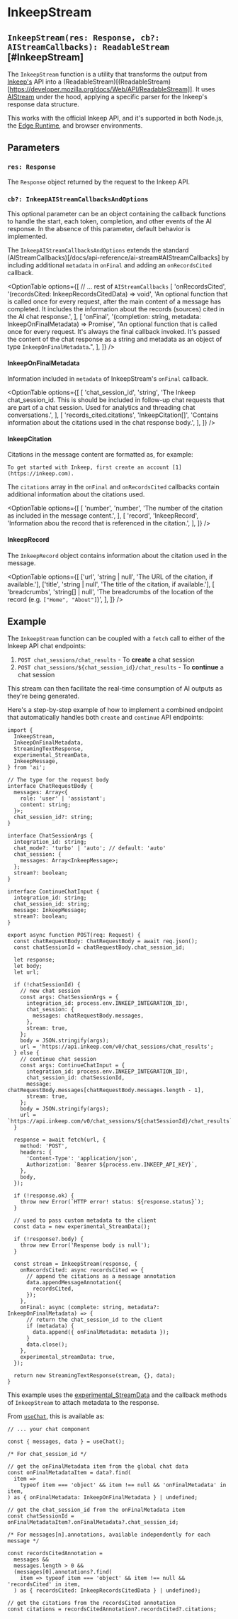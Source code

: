 # InkeepStream

## `InkeepStream(res: Response, cb?: AIStreamCallbacks): ReadableStream` [#InkeepStream]

The `InkeepStream` function is a utility that transforms the output from [Inkeep's](https://www.inkeep.com) API into a (ReadableStream)[(ReadableStream)[https://developer.mozilla.org/docs/Web/API/ReadableStream]]. It uses [AIStream](/docs/api-reference/ai-stream) under the hood, applying a specific parser for the Inkeep's response data structure.

This works with the official Inkeep API, and it's supported in both Node.js, the [Edge Runtime](https://edge-runtime.vercel.app), and browser environments.

## Parameters

### `res: Response`

The `Response` object returned by the request to the Inkeep API.

### `cb?: InkeepAIStreamCallbacksAndOptions`

This optional parameter can be an object containing the callback functions to handle the start, each token, completion, and other events of the AI response. In the absence of this parameter, default behavior is implemented.

The `InkeepAIStreamCallbacksAndOptions` extends the standard (AIStreamCallbacks)[/docs/api-reference/ai-stream#AIStreamCallbacks] by including additional `metadata` in `onFinal` and adding an `onRecordsCited` callback.

<OptionTable
  options={[
    // ... rest of `AIStreamCallbacks`
    [
      'onRecordsCited',
      '(recordsCited: InkeepRecordsCitedData) => void',
      'An optional function that is called once for every request, after the main content of a message has completed. It includes the information about the records (sources) cited in the AI chat response.',
    ],
    [
      'onFinal',
      '(completion: string, metadata: InkeepOnFinalMetadata) => Promise<void>',
      "An optional function that is called once for every request. It's always the final callback invoked. It's passed the content of the chat response as a string and metadata as an object of type `InkeepOnFinalMetadata`.",
    ],
  ]}
/>

#### InkeepOnFinalMetadata

Information included in `metadata` of InkeepStream's `onFinal` callback.

<OptionTable
  options={[
    [
      'chat_session_id',
      'string',
      'The Inkeep chat_session_id. This is should be included in follow-up chat requests that are part of a chat session. Used for analytics and threading chat conversations.',
    ],
    [
      'records_cited.citations',
      'InkeepCitation[]',
      'Contains information about the citations used in the chat response body.',
    ],
  ]}
/>

#### InkeepCitation

Citations in the message content are formatted as, for example:

```
To get started with Inkeep, first create an account [1](https://inkeep.com).
```

The `citations` array in the `onFinal` and `onRecordsCited` callbacks contain additional information about the citations used.

<OptionTable
  options={[
    [
      'number',
      'number',
      'The number of the citation as included in the message content.',
    ],
    [
      'record',
      'InkeepRecord',
      'Information abou the record that is referenced in the citation.',
    ],
  ]}
/>

#### InkeepRecord

The `InkeepRecord` object contains information about the citation used in the message.

<OptionTable
  options={[
    ['url', 'string | null', 'The URL of the citation, if available.'],
    ['title', 'string | null', 'The title of the citation, if available.'],
    [
      'breadcrumbs',
      'string[] | null',
      'The breadcrumbs of the location of the record (e.g. `["Home", "About"]`)',
    ],
  ]}
/>

## Example

The `InkeepStream` function can be coupled with a `fetch` call to either of the Inkeep API chat endpoints:

1. `POST chat_sessions/chat_results` - To **create** a chat session
2. `POST chat_sessions/${chat_session_id}/chat_results` - To **continue** a chat session

This stream can then facilitate the real-time consumption of AI outputs as they're being generated.

Here's a step-by-step example of how to implement a combined endpoint that automatically handles both `create` and `continue` API endpoints:

```tsx filename="app/api/chat/route.ts" showLineNumbers
import {
  InkeepStream,
  InkeepOnFinalMetadata,
  StreamingTextResponse,
  experimental_StreamData,
  InkeepMessage,
} from 'ai';

// The type for the request body
interface ChatRequestBody {
  messages: Array<{
    role: 'user' | 'assistant';
    content: string;
  }>;
  chat_session_id?: string;
}

interface ChatSessionArgs {
  integration_id: string;
  chat_mode?: 'turbo' | 'auto'; // default: 'auto'
  chat_session: {
    messages: Array<InkeepMessage>;
  };
  stream?: boolean;
}

interface ContinueChatInput {
  integration_id: string;
  chat_session_id: string;
  message: InkeepMessage;
  stream?: boolean;
}

export async function POST(req: Request) {
  const chatRequestBody: ChatRequestBody = await req.json();
  const chatSessionId = chatRequestBody.chat_session_id;

  let response;
  let body;
  let url;

  if (!chatSessionId) {
    // new chat session
    const args: ChatSessionArgs = {
      integration_id: process.env.INKEEP_INTEGRATION_ID!,
      chat_session: {
        messages: chatRequestBody.messages,
      },
      stream: true,
    };
    body = JSON.stringify(args);
    url = 'https://api.inkeep.com/v0/chat_sessions/chat_results';
  } else {
    // continue chat session
    const args: ContinueChatInput = {
      integration_id: process.env.INKEEP_INTEGRATION_ID!,
      chat_session_id: chatSessionId,
      message: chatRequestBody.messages[chatRequestBody.messages.length - 1],
      stream: true,
    };
    body = JSON.stringify(args);
    url = `https://api.inkeep.com/v0/chat_sessions/${chatSessionId}/chat_results`;
  }

  response = await fetch(url, {
    method: 'POST',
    headers: {
      'Content-Type': 'application/json',
      Authorization: `Bearer ${process.env.INKEEP_API_KEY}`,
    },
    body,
  });

  if (!response.ok) {
    throw new Error(`HTTP error! status: ${response.status}`);
  }

  // used to pass custom metadata to the client
  const data = new experimental_StreamData();

  if (!response?.body) {
    throw new Error('Response body is null');
  }

  const stream = InkeepStream(response, {
    onRecordsCited: async recordsCited => {
      // append the citations as a message annotation
      data.appendMessageAnnotation({
        recordsCited,
      });
    },
    onFinal: async (complete: string, metadata?: InkeepOnFinalMetadata) => {
      // return the chat_session_id to the client
      if (metadata) {
        data.append({ onFinalMetadata: metadata });
      }
      data.close();
    },
    experimental_streamData: true,
  });

  return new StreamingTextResponse(stream, {}, data);
}
```

This example uses the [experimental_StreamData](/docs/api-reference/stream-data) and the callback methods of `InkeepStream` to attach metadata to the response.

From [`useChat`](/docs/api-reference/use-chat), this is available as:

```tsx filename="app/chat/page.tsx" showLineNumbers
// ... your chat component

const { messages, data } = useChat();

/* For chat_session_id */

// get the onFinalMetadata item from the global chat data
const onFinalMetadataItem = data?.find(
  item =>
    typeof item === 'object' && item !== null && 'onFinalMetadata' in item,
) as { onFinalMetadata: InkeepOnFinalMetadata } | undefined;

// get the chat_session_id from the onFinalMetadata item
const chatSessionId = onFinalMetadataItem?.onFinalMetadata?.chat_session_id;

/* For messages[n].annotations, available independently for each message */

const recordsCitedAnnotation =
  messages &&
  messages.length > 0 &&
  (messages[0].annotations?.find(
    item => typeof item === 'object' && item !== null && 'recordsCited' in item,
  ) as { recordsCited: InkeepRecordsCitedData } | undefined);

// get the citations from the recordsCited annotation
const citations = recordsCitedAnnotation?.recordsCited?.citations;
```
